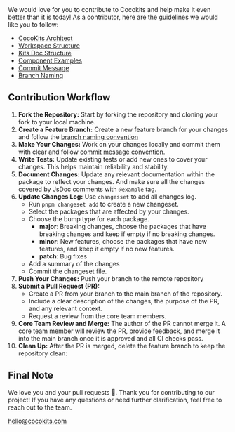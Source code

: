 
<Meta title='Contributing/Guidelines'/>

<MdxPage breadcrumb="Contributing" title='Guidelines' hideThemeSwitcher={true}>
We would love for you to contribute to Cocokits and help make it even better than it is today!
As a contributor, here are the guidelines we would like you to follow:

- [CocoKits Architect](./?path=/docs/contributing-architect--docs)
- [Workspace Structure](./?path=/docs/contributing-workspace-structure--docs)
- [Kits Doc Structure](./?path=/docs/contributing-kits-doc-structure--docs)
- [Component Examples](./?path=/docs/contributing-component-examples--docs)
- [Commit Message](./?path=/docs/contributing-commit--docs)
- [Branch Naming](./?path=/docs/contributing-branch-naming--docs)


## Contribution Workflow

1. **Fork the Repository:** Start by forking the repository and cloning your fork to your local machine.
1. **Create a Feature Branch:** Create a new feature branch for your changes and follow the [branch naming convention](./?path=/docs/contributing-branch-naming--docs)
1. **Make Your Changes:** Work on your changes locally and commit them with clear and follow [commit message convention](./?path=/docs/contributing-commit--docs).
1. **Write Tests:** Update existing tests or add new ones to cover your changes. This helps maintain reliability and stability.
1. **Document Changes:** Update any relevant documentation within the package to reflect your changes. And make sure all the changes covered by JsDoc comments with `@example` tag.
1. **Update Changes Log:** Use `changesset` to add all changes log.
    - Run `pnpm changeset add` to create a new changeset.
    - Select the packages that are affected by your changes.
    - Choose the bump type for each package. 
      - **major**: Breaking changes, choose the packages that have breaking changes and keep if empty if no breaking changes.
      - **minor**: New features, choose the packages that have new features, and keep it empty if no new features.
      - **patch**: Bug fixes
    - Add a summary of the changes
    - Commit the changeset file.
1. **Push Your Changes:** Push your branch to the remote repository
1. **Submit a Pull Request (PR):**
    - Create a PR from your branch to the main branch of the repository.
    - Include a clear description of the changes, the purpose of the PR, and any relevant context.
    - Request a review from the core team members.
1. **Core Team Review and Merge:** The author of the PR cannot merge it. A core team member will review the PR, provide feedback, and merge it into the main branch once it is approved and all CI checks pass.
1. **Clean Up:** After the PR is merged, delete the feature branch to keep the repository clean:

## Final Note
We love you and your pull requests 🤗.
Thank you for contributing to our project! If you have any questions or need further clarification,
feel free to reach out to the team.


[hello@cocokits.com](mailto:hello@cocokits.com)

</MdxPage>
